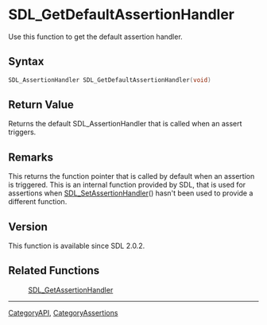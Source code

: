 
<!-- #*^*^*^*^*See https://wiki.libsdl.org/SGFunctions for details on editing this page*^*^*^*^* -->


= SDL_GetDefaultAssertionHandler =
Use this function to get the default assertion handler.




== Syntax ==
<syntaxhighlight lang='c++'>
SDL_AssertionHandler SDL_GetDefaultAssertionHandler(void)
</syntaxhighlight>


== Return Value ==
Returns the default SDL_AssertionHandler that is called when an assert triggers.



== Remarks ==
This returns the function pointer that is called by default when an assertion is triggered. This is an internal function provided by SDL, that is used for assertions when [[SDL_SetAssertionHandler]]() hasn't been used to provide a different function.

== Version ==
This function is available since SDL 2.0.2.

== Related Functions ==
:[[SDL_GetAssertionHandler]]
<!-- #Remove this section if empty -->

----
[[CategoryAPI]], [[CategoryAssertions]]
<!-- #See the Style Guide for instructions on editing the footer. -->
